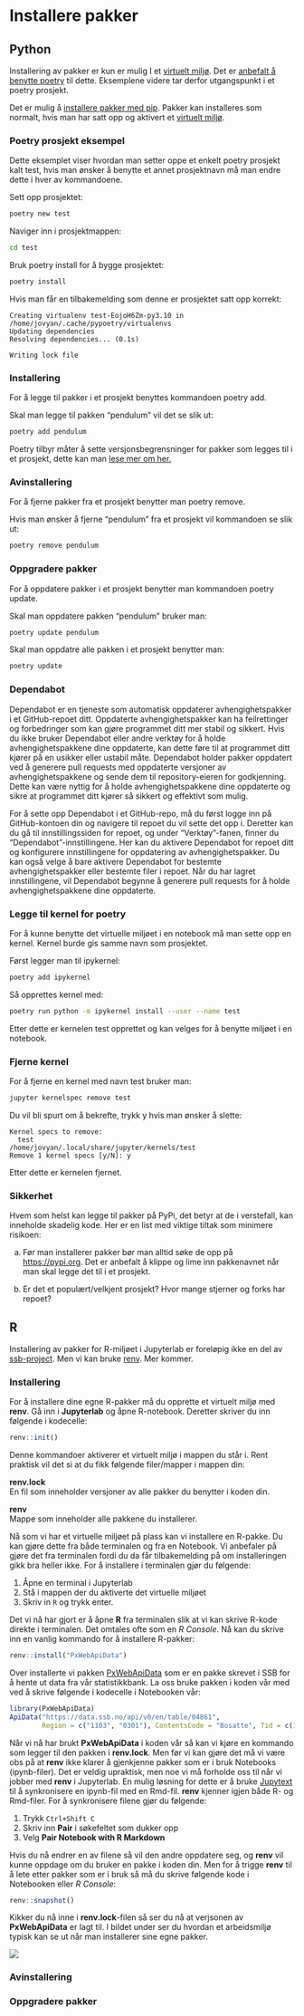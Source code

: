 # Installere pakker 

## Python 
Installering av pakker er kun er mulig I et [virtuelt miljø](virtual-env.qmd). Det er [anbefalt å benytte poetry](virtual-env.qmd#Anbefaling) til dette. Eksemplene videre tar derfor utgangspunkt i et poetry prosjekt.

Det er mulig å [installere pakker med pip](https://packaging.python.org/en/latest/guides/installing-using-pip-and-virtual-environments/). Pakker kan installeres som normalt, hvis man har satt opp og aktivert et [virtuelt miljø](virtual-env.qmd). 

### Poetry prosjekt eksempel
Dette eksemplet viser hvordan man setter oppe et enkelt poetry prosjekt kalt test, hvis man ønsker å benytte et annet prosjektnavn må man endre dette i hver av kommandoene. 
 
Sett opp prosjektet: 
```bash 
poetry new test
```  

Naviger inn i prosjektmappen: 
```bash 
cd test
``` 
 
 Bruk poetry install for å bygge prosjektet: 

```bash 
poetry install
``` 

Hvis man får en tilbakemelding som denne er prosjektet satt opp korrekt: 
```shell 
Creating virtualenv test-EojoH6Zm-py3.10 in /home/jovyan/.cache/pypoetry/virtualenvs 
Updating dependencies 
Resolving dependencies... (0.1s) 

Writing lock file 
``` 

### Installering 
For å legge til pakker i et prosjekt benyttes kommandoen poetry add. 

Skal man legge til pakken "pendulum" vil det se slik ut: 
```bash 
poetry add pendulum
``` 

Poetry tilbyr måter å sette versjonsbegrensninger for pakker som legges til i et prosjekt, dette kan man [lese mer om her.](https://python-poetry.org/docs/cli/#add) 

### Avinstallering 
For å fjerne pakker fra et prosjekt benytter man poetry remove. 

Hvis man ønsker å fjerne "pendulum" fra et prosjekt vil kommandoen se slik ut: 
```bash 
poetry remove pendulum
``` 

### Oppgradere pakker 
For å oppdatere pakker i et prosjekt benytter man kommandoen poetry update. 

Skal man oppdatere pakken "pendulum" bruker man: 
```bash 
poetry update pendulum
``` 

Skal man oppdatre alle pakken i et prosjekt benytter man: 

```bash 
poetry update 
```

### Dependabot

Dependabot er en tjeneste som automatisk oppdaterer avhengighetspakker i et GitHub-repoet ditt. Oppdaterte avhengighetspakker kan ha feilrettinger
og forbedringer som kan gjøre programmet ditt mer stabil og sikkert. Hvis du ikke bruker Dependabot eller andre verktøy for å holde avhengighetspakkene 
dine oppdaterte, kan dette føre til at programmet ditt kjører på en usikker eller ustabil måte. Dependabot holder pakker oppdatert ved å generere pull 
requests med oppdaterte versjoner av avhengighetspakkene og sende dem til repository-eieren for godkjenning. Dette kan være nyttig 
for å holde avhengighetspakkene dine oppdaterte og sikre at programmet ditt kjører så sikkert og effektivt som mulig.

For å sette opp Dependabot i et GitHub-repo, må du først logge inn på GitHub-kontoen din og navigere til repoet du vil 
sette det opp i. Deretter kan du gå til innstillingssiden for repoet, og under "Verktøy"-fanen, finner du "Dependabot"-innstillingene. 
Her kan du aktivere Dependabot for repoet ditt og konfigurere innstillingene for oppdatering av avhengighetspakker. Du kan også velge å 
bare aktivere Dependabot for bestemte avhengighetspakker eller bestemte filer i repoet. Når du har lagret innstillingene, vil Dependabot begynne 
å generere pull requests for å holde avhengighetspakkene dine oppdaterte.

### Legge til kernel for poetry
For å kunne benytte det virtuelle miljøet i en notebook må man sette opp en kernel. Kernel burde gis samme navn som prosjektet.

Først legger man til ipykernel:
```bash 
poetry add ipykernel
```
Så opprettes kernel med:
```bash 
poetry run python -m ipykernel install --user --name test
```
Etter dette er kernelen test opprettet og kan velges for å benytte miljøet i en notebook.

### Fjerne kernel
For å fjerne en kernel med navn test bruker man:
```bash 
jupyter kernelspec remove test
```
Du vil bli spurt om å bekrefte, trykk y hvis man ønsker å slette:
```shell
Kernel specs to remove:
  test                    /home/jovyan/.local/share/jupyter/kernels/test
Remove 1 kernel specs [y/N]: y
```
Etter dette er kernelen fjernet.

### Sikkerhet 

Hvem som helst kan legge til pakker på PyPi, det betyr at de i verstefall, kan inneholde skadelig kode. Her er en list med viktige tiltak som minimere risikoen:  

a) Før man installerer pakker bør man alltid søke de opp på [https://pypi.org](https://pypi.org). Det er anbefalt å klippe og lime inn pakkenavnet når man skal legge det til i et prosjekt.  

b) Er det et populært/velkjent prosjekt? Hvor mange stjerner og forks har repoet? 

## R

Installering av pakker for R-miljøet i Jupyterlab er foreløpig ikke en del av [ssb-project](https://github.com/statisticsnorway/ssb-project-cli). Men vi kan bruke [renv](https://rstudio.github.io/renv/articles/renv.html). Mer kommer.

### Installering

For å installere dine egne R-pakker må du opprette et virtuelt miljø med **renv**. Gå inn i **Jupyterlab** og åpne R-notebook. Deretter skriver du inn følgende i kodecelle:

```R
renv::init()

```

Denne kommandoer aktiverer et virtuelt miljø i mappen du står i. Rent praktisk vil det si at du fikk følgende filer/mapper i mappen din:

**renv.lock**  
En fil som inneholder versjoner av alle pakker du benytter i koden din. 

**renv**  
Mappe som inneholder alle pakkene du installerer.

Nå som vi har et virtuelle miljøet på plass kan vi installere en R-pakke. Du kan gjøre dette fra både terminalen og fra en Notebook. Vi anbefaler på gjøre det fra terminalen fordi du da får tilbakemelding på om installeringen gikk bra heller ikke. For å installere i terminalen gjør du følgende:

1. Åpne en terminal i Jupyterlab
2. Stå i mappen der du aktiverte det virtuelle miljøet
3. Skriv in `R` og trykk enter.

Det vi nå har gjort er å åpne **R** fra terminalen slik at vi kan skrive R-kode direkte i terminalen. Det omtales ofte som en *R Console*. Nå kan du skrive inn en vanlig kommando for å installere R-pakker:

```R
renv::install("PxWebApiData")

```

Over installerte vi pakken [PxWebApiData](https://cran.r-project.org/web/packages/PxWebApiData/vignettes/Introduction.html) som er en pakke skrevet i SSB for å hente ut data fra vår statistikkbank. La oss bruke pakken i koden vår med ved å skrive følgende i kodecelle i Notebooken vår:

```R
library(PxWebApiData)
ApiData("https://data.ssb.no/api/v0/en/table/04861", 
        Region = c("1103", "0301"), ContentsCode = "Bosatte", Tid = c(1, 2, -2, -1))

```

Når vi nå har brukt **PxWebApiData** i koden vår så kan vi kjøre en kommando som legger til den pakken i **renv.lock**. Men før vi kan gjøre det må vi være obs på at **renv** ikke klarer å gjenkjenne pakker som er i bruk Notebooks (ipynb-filer). Det er veldig upraktisk, men noe vi må forholde oss til når vi jobber med **renv** i Jupyterlab. En mulig løsning for dette er å bruke [Jupytext](https://jupytext.readthedocs.io/en/latest/install.html) til å synkronisere en ipynb-fil med en Rmd-fil. **renv** kjenner igjen både R- og Rmd-filer. For å synkronisere filene gjør du følgende: 

1. Trykk `Ctrl+Shift C`
2. Skriv inn **Pair** i søkefeltet som dukker opp
3. Velg **Pair Notebook with R Markdown**

Hvis du nå endrer en av filene så vil den andre oppdatere seg, og **renv** vil kunne oppdage om du bruker en pakke i koden din. Men for å trigge **renv** til å lete etter pakker som er i bruk så må du skrive følgende kode i Notebooken eller *R Console*: 

```R
renv::snapshot()
```

Kikker du nå inne i **renv.lock**-filen så ser du nå at verjsonen av **PxWebApiData** er lagt til. I bildet under ser du hvordan et arbeidsmiljø typisk kan se ut når man installerer sine egne pakker.

![](images/renv_install.png)



### Avinstallering

### Oppgradere pakker
